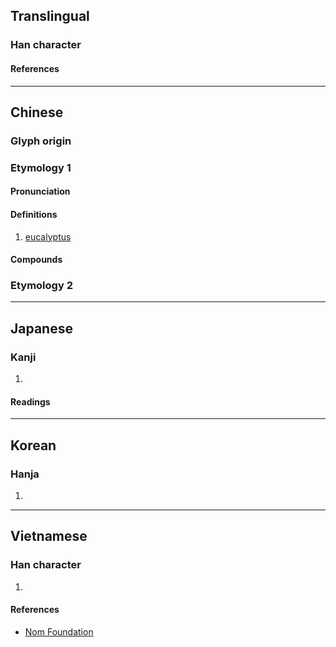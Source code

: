 {{character info/new}}
==Translingual==

===Han character===
{{Han char|rn=75|rad=木|as=06|sn=10|four=43944|canj=DJV|ids=⿰木安}}

====References====
{{Han ref|kx=0525.100|dkj=14763|dj=0914.050|hdz=21207.070|uh=6849}}

----

==Chinese==
{{zh-forms}}

===Glyph origin===
{{Han compound|木|安|ls=psc|t1=tree|tr2=ān}} 

===Etymology 1===

====Pronunciation====
{{zh-pron
|m=ān
|c=on1
|cat=n
}}

====Definitions====
{{zh-hanzi}}

# [[eucalyptus]]

====Compounds====
{{zh-der|桉木|桉樹}}

===Etymology 2===
{{zh-see|案|v}}

----

==Japanese==

===Kanji===
{{ja-kanji|grade=|rs=木06}}

# {{rfdef|ja|sort=木06}}

====Readings====
{{ja-readings
|on=あん
}}

----

==Korean==

===Hanja===
{{ko-hanja|안}}

# {{rfdef|ko|sort=木06}}

----

==Vietnamese==

===Han character===
{{vi-readings|rs=木06|reading=an}}

# {{rfdef|vi|sort=木06}}

====References====
* [http://nomfoundation.org/common/nom_details.php?codepoint=6849 Nom Foundation]